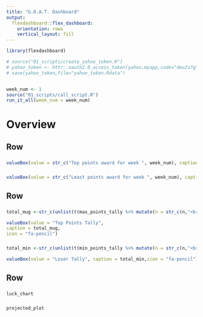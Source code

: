 ```yaml
---
title: "G.O.A.T. Dashboard"
output: 
  flexdashboard::flex_dashboard:
    orientation: rows
    vertical_layout: fill
---
```


```r
library(flexdashboard)

# source("01_scripts/create_yahoo_token.R")
# yahoo_token <- httr::oauth2.0_access_token(yahoo,myapp,code="deu2s7g")
# save(yahoo_token,file="yahoo_token.Rdata")


week_num <- 1
source("01_scripts/call_script.R")
run_it_all(week_num = week_num)
```

Overview
===============================

Row {data-height=50}
-------------------------------------

### 

```r
valueBox(value = str_c("Top points award for week ", week_num), caption = str_c(max_team, " with ", max_points, "s"), icon = "fa-pencil")
```

### 

```r
valueBox(value = str_c("Least points award for week ", week_num), caption = str_c(min_team, " with ", min_points, "s"), icon = "fa-pencil")
```

Row {data-height=50}
-------------------------------------

### 

```r
total_mug <-str_c(unlist(t(max_points_tally %>% mutate(n = str_c(n,"<br>")))),collapse = " ")
```


```r
valueBox(value = "Top Points Tally",
caption = total_mug,
icon = "fa-pencil")

```

###

```r
total_min <-str_c(unlist(t(min_points_tally %>% mutate(n = str_c(n,"<br>")))),collapse = " ")
```


```r
valueBox(value = "Loser Tally", caption = total_min,icon = "fa-pencil")

```

Row {data-height=350}
-------------------------------------
   
### 

```r
luck_chart
```   
    
### 

```r
projected_plot
```

